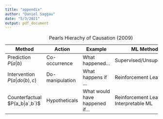 ```yaml
---
title: "appendix"
author: "Daniel Saggau"
date: "5/3/2021"
output: pdf_document
---
```




\footnotesize
 |Method          | Action |  Example | ML Method | 
|---------------------|-------------|-------------------------|-------------------|
| Prediction $P(a|b)$               | Co-occurrence             | What happened...               | Supervised/Unsupervised  
| Intervention $P(a|do(b),c)$       | Do-manipulation           | What happens if ...            | Reinforcement Learning      
| Counterfactual $P(a_b|a`,b`)$     | Hypotheticals   | What would have happened if... | Reinforcement Learning / Interpretable ML             

Table: Pearls Hierachy of Causation (2009)
\normalsize
